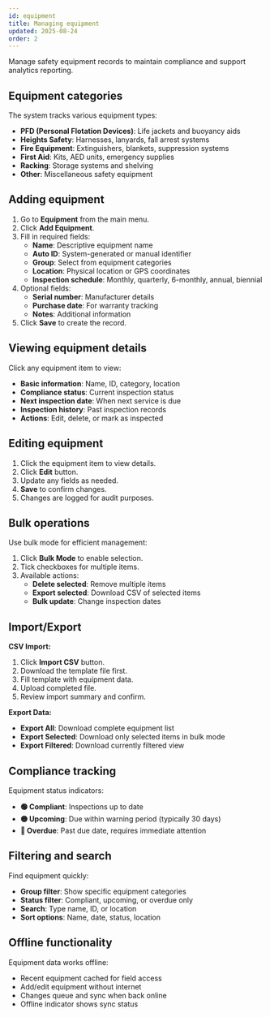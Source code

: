 ```yaml
---
id: equipment
title: Managing equipment
updated: 2025-08-24
order: 2
---
```


Manage safety equipment records to maintain compliance and support analytics reporting.

## Equipment categories
The system tracks various equipment types:
- **PFD (Personal Flotation Devices)**: Life jackets and buoyancy aids
- **Heights Safety**: Harnesses, lanyards, fall arrest systems
- **Fire Equipment**: Extinguishers, blankets, suppression systems
- **First Aid**: Kits, AED units, emergency supplies
- **Racking**: Storage systems and shelving
- **Other**: Miscellaneous safety equipment

## Adding equipment
1. Go to **Equipment** from the main menu.
2. Click **Add Equipment**.
3. Fill in required fields:
   - **Name**: Descriptive equipment name
   - **Auto ID**: System-generated or manual identifier
   - **Group**: Select from equipment categories
   - **Location**: Physical location or GPS coordinates
   - **Inspection schedule**: Monthly, quarterly, 6-monthly, annual, biennial
4. Optional fields:
   - **Serial number**: Manufacturer details
   - **Purchase date**: For warranty tracking
   - **Notes**: Additional information
5. Click **Save** to create the record.

## Viewing equipment details
Click any equipment item to view:
- **Basic information**: Name, ID, category, location
- **Compliance status**: Current inspection status
- **Next inspection date**: When next service is due
- **Inspection history**: Past inspection records
- **Actions**: Edit, delete, or mark as inspected

## Editing equipment
1. Click the equipment item to view details.
2. Click **Edit** button.
3. Update any fields as needed.
4. **Save** to confirm changes.
5. Changes are logged for audit purposes.

## Bulk operations
Use bulk mode for efficient management:
1. Click **Bulk Mode** to enable selection.
2. Tick checkboxes for multiple items.
3. Available actions:
   - **Delete selected**: Remove multiple items
   - **Export selected**: Download CSV of selected items
   - **Bulk update**: Change inspection dates

## Import/Export
**CSV Import:**
1. Click **Import CSV** button.
2. Download the template file first.
3. Fill template with equipment data.
4. Upload completed file.
5. Review import summary and confirm.

**Export Data:**
- **Export All**: Download complete equipment list
- **Export Selected**: Download only selected items in bulk mode
- **Export Filtered**: Download currently filtered view

## Compliance tracking
Equipment status indicators:
- **🟢 Compliant**: Inspections up to date
- **🟡 Upcoming**: Due within warning period (typically 30 days)
- **🔴 Overdue**: Past due date, requires immediate attention

## Filtering and search
Find equipment quickly:
- **Group filter**: Show specific equipment categories
- **Status filter**: Compliant, upcoming, or overdue only
- **Search**: Type name, ID, or location
- **Sort options**: Name, date, status, location

## Offline functionality
Equipment data works offline:
- Recent equipment cached for field access
- Add/edit equipment without internet
- Changes queue and sync when back online
- Offline indicator shows sync status
